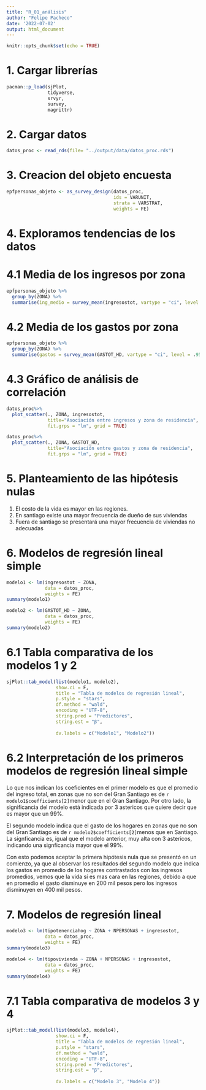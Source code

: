 ---
title: "R_01_análisis"
author: "Felipe Pacheco"
date: '2022-07-02'
output: html_document
---

```{r setup, include=FALSE}
knitr::opts_chunk$set(echo = TRUE)
```

# 1. Cargar librerías
```{r, include=FALSE}
pacman::p_load(sjPlot,
               tidyverse,
               srvyr,
               survey,
               magrittr)
```
 
# 2. Cargar datos
```{r, include=FALSE}
datos_proc <- read_rds(file= "../output/data/datos_proc.rds")
```

# 3. Creacion del objeto encuesta
```{r}
epfpersonas_objeto <- as_survey_design(datos_proc,
                                       ids = VARUNIT,
                                       strata = VARSTRAT,
                                       weights = FE)
```
# 4. Exploramos tendencias de los datos
# 4.1 Media de los ingresos por zona
```{r}
epfpersonas_objeto %>% 
  group_by(ZONA) %>% 
  summarise(ing_medio = survey_mean(ingresostot, vartype = "ci", level = .95, na.rm=T))
```
# 4.2 Media de los gastos por zona
```{r}
epfpersonas_objeto %>% 
  group_by(ZONA) %>% 
  summarise(gastos = survey_mean(GASTOT_HD, vartype = "ci", level = .95, na.rm=T))
```
# 4.3 Gráfico de análisis de correlación
```{r}
datos_proc%>%
  plot_scatter(., ZONA, ingresostot,
               title="Asociación entre ingresos y zona de residencia",
               fit.grps = "lm", grid = TRUE)

datos_proc%>%
  plot_scatter(., ZONA, GASTOT_HD,
               title="Asociación entre gastos y zona de residencia",
               fit.grps = "lm", grid = TRUE)

```

# 5. Planteamiento de las hipótesis nulas
1. El costo de la vida es mayor en las regiones.
2. En santiago existe una mayor frecuencia de dueño de sus viviendas
3. Fuera de santiago se presentará una mayor frecuencia de viviendas no adecuadas

# 6. Modelos de regresión lineal simple
```{r}
modelo1 <- lm(ingresostot ~ ZONA,
              data = datos_proc,
              weights = FE)
summary(modelo1)

modelo2 <- lm(GASTOT_HD ~ ZONA,
              data = datos_proc,
              weights = FE)
summary(modelo2)


```

# 6.1 Tabla comparativa de los modelos 1 y 2
```{r}
sjPlot::tab_model(list(modelo1, modelo2),
                  show.ci = F,
                  title = "Tabla de modelos de regresión lineal",
                  p.style = "stars",
                  df.method = "wald",
                  encoding = "UTF-8",
                  string.pred = "Predictores",
                  string.est = "β",
                 
                  dv.labels = c("Modelo1", "Modelo2"))

```
# 6.2 Interpretación de los primeros modelos de regresión lineal simple
Lo que nos indican los coeficientes en el primer modelo es que el promedio del ingreso total, en zonas que no son del Gran Santiago es de `r modelo1$coefficients[2]`menor que en el Gran Santiago. Por otro lado, la significancia del modelo está indicada por 3 astericos que quiere decir que es mayor que un 99%.

El segundo modelo indica que el gasto de los hogares en zonas que no son del Gran Santiago es de `r modelo2$coefficients[2]`menos que en Santiago. La signficancia es, igual que el modelo anterior, muy alta con 3 astericos, indicando una signficancia mayor que el 99%. 

Con esto podemos aceptar la primera hipótesis nula que se presentó en un comienzo, ya que al observar los resultados del segundo modelo que indica los gastos en promedio de los hogares contrastados con los ingresos promedios, vemos que la vida sí es mas cara en las regiones, debido a que en promedio el gasto disminuye en 200 mil pesos pero los ingresos disminuyen en 400 mil pesos.

# 7. Modelos de regresión lineal
```{r}
modelo3 <- lm(tipotenenciahog ~ ZONA + NPERSONAS + ingresostot,
              data = datos_proc, 
              weights = FE)
summary(modelo3)

modelo4 <- lm(tipovivienda ~ ZONA + NPERSONAS + ingresostot,
              data = datos_proc,
              weights = FE)
summary(modelo4)
```
# 7.1 Tabla comparativa de modelos 3 y 4
```{r}
sjPlot::tab_model(list(modelo3, modelo4),
                  show.ci = F,
                  title = "Tabla de modelos de regresión lineal",
                  p.style = "stars",
                  df.method = "wald",
                  encoding = "UTF-8",
                  string.pred = "Predictores",
                  string.est = "β",
                 
                  dv.labels = c("Modelo 3", "Modelo 4"))

```
